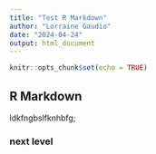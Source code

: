 ```yaml
---
title: "Test R Markdown"
author: "Lorraine Gaudio"
date: "2024-04-24"
output: html_document
---
```


```r
knitr::opts_chunk$set(echo = TRUE)
```

## R Markdown
ldkfngbslfknhbfg;



### next level